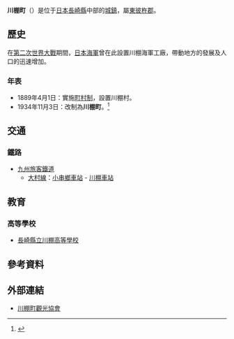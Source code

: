 {{日本町村
| 自治體名=川棚
| 町村=町
| 圖像=[[File:JRKyushu_OgushigoStation_20130102_1.jpg|240px]]
| 圖像說明=[[小串鄉站|小串鄉站]]
| 町村章=[[File:Emblem_of_Kawatana.jpg|100px]]
| 日文原名=川棚町
| 平假名=かわたなちょう
| 羅馬字拼音=Kawatana-chō
| 都道府縣=長崎縣
| 支廳=
| 郡=東彼杵郡
| 編號=42322-0
| 面積=37.24
| 邊界未定=
| 人口=15,104
| 統計時間=2009年1月31日
| 自治體=[[佐世保市|佐世保市]]、[[波佐見町|波佐見町]]、[[東彼杵町|東彼杵町]]<br />'''[[佐賀縣|佐賀縣]]'''：[[嬉野市|嬉野市]]
| 樹=[[厚皮香|厚皮香]]
| 花=[[卷丹|卷丹]]
| 鳥=[[藍孔雀|藍孔雀]]
| 其他象徵物=
| 其他象徵=
| 首長=[[竹村一義|竹村一義]]
| 議員數=16
| 郵遞區號=859-3692
| 所在地=東彼杵郡川棚町中組鄉1518番地1号
| 電話號碼=956-82-3131
| 外部連結=http://kawatana.jp/ 
| 地圖=[[File:_Kawatana_in_Nagasaki_Prefecture.png|250px]]
| 註記=人口：[http://kawatana.jp/yakuba/section/12_8.html 川棚町官方網頁]
}}
'''川棚町'''（{{jpn|j=川棚町|hg=かわたなちょう|rm=Kawatana chō|f=y}}）是位于[[日本|日本]][[長崎縣|長崎縣]]中部的[[城鎮|城鎮]]，屬[[東彼杵郡|東彼杵郡]]。

== 歷史 ==
在[[第二次世界大戰|第二次世界大戰]]期間，[[日本海軍|日本海軍]]曾在此設置川棚海軍工廠，帶動地方的發展及人口的迅速增加。

=== 年表 ===
* 1889年4月1日：實施[[町村制|町村制]]，設置川棚村。
* 1934年11月3日：改制為'''川棚町'''。<ref>{{Cite web| publisher=川棚町公所| title=沿革| url=http://kawatana.jp/yakuba/info/2_5.html| accessdate=2009-03-05| language=ja| archive-date=2019-09-04| archive-url=https://web.archive.org/web/20190904023837/http://kawatana.jp/yakuba/info/2_5.html| dead-url=no}}</ref>

== 交通 ==
=== 鐵路 ===
* [[九州旅客鐵道|九州旅客鐵道]]
** [[大村線|大村線]]：[[小串鄉車站|小串鄉車站]] - [[川棚車站|川棚車站]]

== 教育 ==
=== 高等學校 ===
* [[長崎縣立川棚高等學校|長崎縣立川棚高等學校]]

== 參考資料 ==
{{Reflist}}

== 外部連結 ==
* {{Ja}} [http://kawatana.jp/index_k.html 川棚町觀光協會] {{Wayback|url=http://kawatana.jp/index_k.html |date=20100329103540 }}

{{長崎縣}}{{Authority control}}